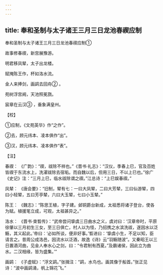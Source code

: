 ```yaml
---
---
---
```

title: 奉和圣制与太子诸王三月三日龙池春禊应制
---



奉和圣制与太子诸王三月三日龙池春禊应制①


故事修春禊，新宫展豫游。

明君移凤辇，太子出龙楼。

赋掩陈王作，杯如洛水流。

金人来捧剑，画鹢去回舟② 。

苑树浮宫阙，天池照冕旒。

宸章在云汉③ ，垂象满皇州。

【校】

①应制，《文苑英华》作“之作”。

②去，顾元纬本、凌本俱作“出”。

③汉，顾元纬本、凌本俱作“表”。

【注】

春禊： 《广韵》：“禊，祓除不祥也。”《晋书·礼志》：“汉仪，季春上巳，官及百姓皆禊于东流水上，洗濯祓除去宿垢。而自魏以后，但用三日，不以上巳也。”徐广《史记》注：“三月上巳，临水祓除谓之禊。”江总诗：“上巳娱春禊。”

凤辇： 《唐会要》：“旧制，辇有七：一曰大凤辇，二曰大芳辇，三曰仙游辇，四曰小轻辇，五曰芳亭辇，六曰大玉辇，七曰小玉辇。”

陈王： 《魏志》：“陈思王植，字子建。邺铜爵台新成，太祖悉将诸子登台，使各为赋。植援笔立成，可观，太祖甚异之。”

洛水： 《晋书·束晳传》：“武帝尝问挚虞三日曲水之义，虞对曰：‘汉章帝时，平原徐肇以三月初生三女，至三日俱亡，村人以为怪，乃招携之水滨洗祓，遂因水以泛觞，其义起此。’帝曰：‘必如所谈，便非好事。’晳进曰：‘挚虞小生，不足以知，臣请言之。昔周公成洛邑，因流水以泛酒，故逸《诗》云“羽觞随波”。又秦昭王以三日置酒河曲，见金人奉水心之剑，曰：“令君制有西夏。”及霸诸侯，因此立为曲水。二汉相缘，皆为盛集。’”

画鹢： 《子虚赋》：“浮文鹢。”张揖注：“鹢，水鸟也。画其像于船首。”张正见诗：“波中画鹢涌，帆上锦花飞。”